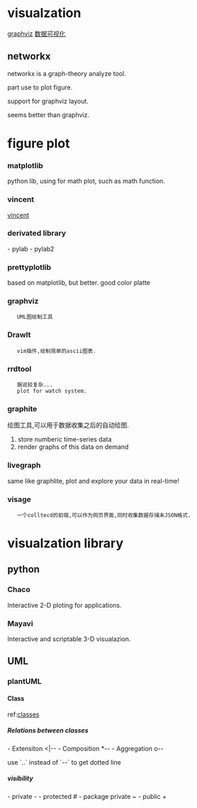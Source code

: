 = visualzation =
[[graphviz]]
[[data_visual|数据可视化]]
== networkx ==
networkx is a graph-theory analyze tool.

part use to plot figure.

support for graphviz layout.

seems better than graphviz.

=figure plot=
===matplotlib===
python lib, using for math plot, such as math function.

=== vincent ===
[[http://github.com/wrobstory/vincent|vincent]]
=== derivated library ===
- pylab
- pylab2
=== prettyplotlib ===
based on matplotlib, but better. good color platte

=== graphviz ===
    UML图绘制工具
=== DrawIt ===
    vim插件,绘制简单的ascii图表.
===rrdtool===
    据说较复杂...
    plot for watch system.
=== graphite ===
绘图工具,可以用于数据收集之后的自动绘图.

# store numberic time-series data
# render graphs of this data on demand

=== livegraph ===
same like graphlite, plot and explore your data in real-time!

=== visage ===
    一个colltecd的前端,可以作为网页界面,同时收集数据存储未JSON格式.
= visualzation library =
== python ==

=== Chaco ===
Interactive 2-D ploting for applications.

=== Mayavi ===
Interactive and scriptable 3-D visualazion.

== UML ==
=== plantUML ===
==== Class ====
ref:[[http://plantuml.com/classes.html|classes]]
===== Relations between classes =====
- Extensiton <|--
- Composition *--
- Aggregation o--

use `..` instead of `--` to get dotted line

===== visibility =====
- private           -
- protected         #
- package private   ~
- public            +
